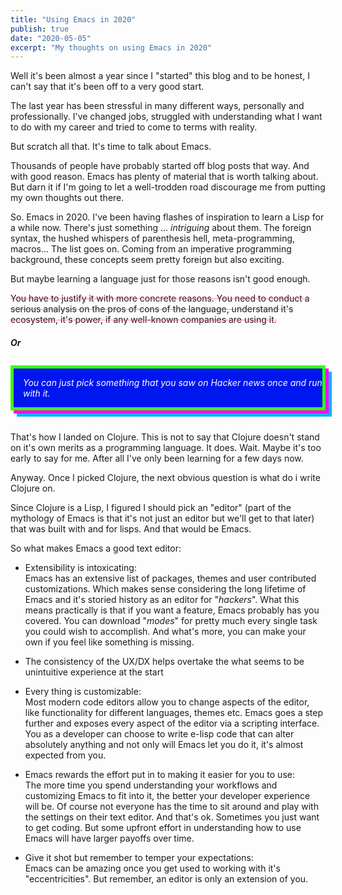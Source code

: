 ```yaml
---
title: "Using Emacs in 2020"
publish: true
date: "2020-05-05"
excerpt: "My thoughts on using Emacs in 2020"
---
```


<section class="blog-section">

Well it's been almost a year since I "started" this blog and to be honest, I can't say that it's been off to a very good start.

The last year has been stressful in many different ways, personally and professionally. I've changed jobs, struggled with understanding what I want to do with my career and tried to come to terms with reality.

But scratch all that. It's time to talk about Emacs.

Thousands of people have probably started off blog posts that way. And with good reason. Emacs has plenty of material that is worth talking about. But darn it if I'm going to let a well-trodden road discourage me from putting my own thoughts out there.

So. Emacs in 2020. I've been having flashes of inspiration to learn a Lisp for a while now. There's just something ... *intriguing* about them. The foreign syntax, the hushed whispers of parenthesis hell, meta-programming, macros... The list goes on. Coming from an imperative programming background, these concepts seem pretty foreign but also exciting.

But maybe learning a language just for those reasons isn't good enough.

<p style="text-decoration: #ff124f80 line-through">You have to justify it with more concrete reasons. You need to conduct a serious analysis on the pros of cons of the language, understand it's ecosystem, it's power, if any well-known companies are using it.</p>

<div><h4 style="font-style: italic; text-shadow: 2px 2px 0px var(--cyb-li-pink)">Or</h4></div>

<div style="display:flex; flex-direction: row; justify-content: center;"><div style="background-color: #0016ee; padding-left: 15px; border: 5px solid #39ff14; box-shadow: 5px 5px #fe00fe, 10px 10px #00b3fe; margin-top: 10px; margin-bottom: 20px; max-width: 650px"><p style="color: white; font-style: italic">You can just pick something that you saw on Hacker news once and run with it.</p></div></div>

That's how I landed on Clojure. This is not to say that Clojure doesn't stand on it's own merits as a programming language. It does. Wait. Maybe it's too early to say for me. After all I've only been learning for a few days now.

Anyway. Once I picked Clojure, the next obvious question is what do i write Clojure on.

Since Clojure is a Lisp, I figured I should pick an "editor" (part of the mythology of Emacs is that it's not just an editor but we'll get to that later) that was built with and for lisps. And that would be Emacs.

So what makes Emacs a good text editor:

* Extensibility is intoxicating:<br/>
    Emacs has an extensive list of packages, themes and user contributed customizations. Which makes sense considering the long lifetime of Emacs and it's storied history as an editor for "*hackers*". What this means practically is that if you want a feature, Emacs probably has you covered. You can download "*modes*" for pretty much every single task you could wish to accomplish. And what's more, you can make your own if you feel like something is missing.

* The consistency of the UX/DX helps overtake the what seems to be unintuitive experience at the start

* Every thing is customizable:<br/>
    Most modern code editors allow you to change aspects of the editor, like functionality for different languages, themes etc. Emacs goes a step further and exposes every aspect of the editor via a scripting interface. You as a developer can choose to write e-lisp code that can alter absolutely anything and not only will Emacs let you do it, it's almost expected from you.

* Emacs rewards the effort put in to making it easier for you to use:<br/>
    The more time you spend understanding your workflows and customizing Emacs to fit into it, the better your developer experience will be. Of course not everyone has the time to sit around and play with the settings on their text editor. And that's ok. Sometimes you just want to get coding. But some upfront effort in understanding how to use Emacs will have larger payoffs over time.

* Give it shot but remember to temper your expectations:<br/>
    Emacs can be amazing once you get used to working with it's "eccentricities". But remember, an editor is only an extension of you.


</section>
